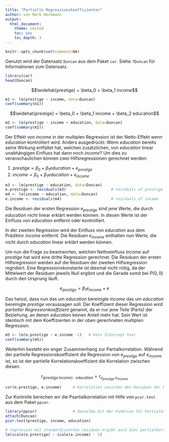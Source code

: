 ```yaml
---
title: "Partielle Regressionskoeffizienten"
author: von Mark Heckmann
output: 
  html_document:
    theme: united
    toc: yes
    toc_depth: 3
---
```


```r
knitr::opts_chunk$set(comment=NA)
```

Genutzt wird der Datensatz `Duncan` aus dem Paket `car`. Siehe `?Duncan` für Informationen zum Datensatz.

```r
library(car)
head(Duncan)
```

$$\widehat{prestige} = \beta_0 + \beta_1 income$$

```r
m1 <- lm(prestige ~ income, data=Duncan)
coef(summary(m1))
```

$$\widehat{prestige} = \beta_0 + \beta_1 income +  \beta_2 education$$

```r
m2 <- lm(prestige ~ income + education, data=Duncan)
coef(summary(m2))
```

Der Effekt von *income* in der multiplen Regression ist der Netto-Effekt wenn *education* kontrolliert wird. Anders ausgedrückt: Wenn *education* bereits seine Wirkung entfaltet hat, welchen zusätzlichen, von *education* linear unabhängigen Einfluss hat dann noch *income*? Um dies zu veranschaulichen können zwei Hilfsregressionen gerechnet werden:

1. $prestige = \beta_0 + \beta_1 education + e_{prestige}$
2. $income = \beta_0 + \beta_1 education + e_{income}$

```r
m3 <- lm(prestige ~ education, data=Duncan)
e.prestige <- residuals(m3)                    # residuals of prestige 
m4 <- lm(income ~ education, data=Duncan)
e.income <- residuals(m4)                      # residuals of income 
```

Die Residuen der ersten Regression $e_{prestige}$ sind jene Werte, die durch *education* nicht linear erklärt werden können. In diesen Werte ist der Einfluss von *education* entfernt oder kontrolliert.

In der zweiten Regression wird der Einfluss von *education* aus dem Prädiktor *income* entfernt. Die Residuen $e_{income}$ enthalten nun Werte, die nicht durch *education* linear erklärt werden können.

Um nun die Frage zu beantworten, welchen Nettoeinfluss *income* auf *prestige* hat wird eine dritte Regression gerechnet. Die Residuen der ersten Hilfsregression werden auf die Residuen der zweiten Hilfsregression regridiert. Eine Regressionskonstante ist diesmal nicht nötig, da der Mittelwert der Residuen jeweils Null ergibnt und die Gerade somit bei $P(0,0)$ durch den Ursprung läuft.

$$e_{prestige} = \beta_1 e_{income} + e$$

Das heisst, dass nun das um *education* bereinigte *income* das um *education* bereinigte *prestige* voraussagen soll. Der Koeffizient dieser Regression wird *partieller Regressionkoeffzient* genannt, da er nur jene Teile (Parts) der Beziehung, an denen *education* keinen Anteil mehr hat. Sein Wert ist identisch mit dem Koeffizienten in der oben gerechneten multiplen Regression.

```r
m5 <- lm(e.prestige ~ e.income -1)   # Kein Intercept hier
coef(summary(m5))
```

Weiterhin besteht ein enger Zusammenhang zur Partialkorrelation. Während der partielle Regressionskoeffizient die Regression von $e_{prestige}$ auf $e_{income}$ ist, so ist der partielle Korrelationskoeffizient die Korrelation zwischen diesen.

$$
r_{(prestige\, income)  \cdot education} = r_{e_{prestige} \; e_{income} }
$$

```r
cor(e.prestige, e.income)     # Korrelation zwischen den Residuen der Hilfsregressionen
```

Zur Kontrolle berechen wir die Psartialkorrelation mit Hilfe von `pcor.test` aus dem Paket `ppcor`.

```r
library(ppcor)                # dasselbe mit der Funktion für Partialkorrelation
attach(Duncan)
pcor.test(prestige, income, education)
```


```r
# regression mit standardisierten residuen ergibt auch diec partialkorrelation
lm(scale(e.prestige) ~ scale(e.income) - 1)
```



